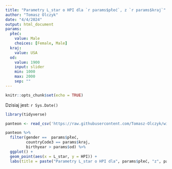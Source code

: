 ```yaml
---
title: "Parametry L_star o HPI dla `r params$płeć`, z `r params$kraj`"
author: "Tomasz Olczyk"
date: "4/4/2024"
output: html_document
params:
  płeć:
    value: Male
    choices: [Female, Male]
  kraj:
    value: USA
  od:
    value: 1900
    input: slider
    min: 1000
    max: 2000
    sep: ""
---
```


```r

knitr::opts_chunk$set(echo = TRUE)
```



Dzisiaj jest: `r Sys.Date()`


```r
library(tidyverse)
```



```r
panteon <- read_csv('https://raw.githubusercontent.com/Tomasz-Olczyk/wizualizacjaR/main/podstawy/panteon_s.csv')
```


```r
panteon %>%
  filter(gender ==  params$płeć,
         countryCode3 == params$kraj,
         birthyear > params$od) %>%
  ggplot() +
  geom_point(aes(x = L_star, y = HPI)) +
  labs(title = paste("Parametry L_star o HPI dla", params$płeć, "z", params$kraj))
```

